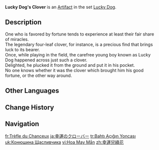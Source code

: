 {{Artifact Infobox
|image = Item Lucky Dog's Clover.png
|set   = Lucky Dog
|piece = Flower of Life
}}
{{Description|A four-leaf clover that grows in the wild. It was picked because it is said to bring good luck.}}
'''Lucky Dog's Clover''' is an [[Artifact]] in the set [[Lucky Dog]].

==Description==
One who is favored by fortune tends to experience at least their fair share of miracles.<br>The legendary four-leaf clover, for instance, is a precious find that brings luck to its bearer.<br>Once, while playing in the field, the carefree young boy known as Lucky Dog happened across just such a clover.<br>Delighted, he plucked it from the ground and put it in his pocket.<br>No one knows whether it was the clover which brought him his good fortune, or the other way around.

==Other Languages==
{{Other Languages
|en      = Lucky Dog's Clover
|zhs     = 幸运儿绿花
|zhs_rm  = Xìngyùn'ér Lǜ Huā
|zht     = 幸運兒綠花
|zht_rm  = Xìngyùn'ér Lǜ Huā
|zh_tl   = Lucky Dog Green Flower
|ja      = 幸運のクローバー
|ja_rm   = Kou'un no Kuroobaa
|ja_tl   = Clover of Good Luck
|ko      = 행운아의 네 잎 클로버
|ko_rm   = Haeng'una-ui Ne Ip Keullobeo
|ko_tl   = Lucky Person's Four-Leaf Clover
|es      = Trébol de Cuatro Hojas del Afortunado
|es_tl   = Four Leaf Clover of the Lucky One
|fr      = Trèfle du Chanceux
|fr_tl   = Clover of the Lucky One
|ru      = Клевер везунчика
|ru_tl   = {{Lex|Lucky Dog|ru}}'s Clover
|th      = Lucky Dog's Clover
|vi      = Hoa May Mắn
|vi_tl   = Lucky Flower
|de      = Glücksklee
|de_tl   = Lucky Clover
|id      = Lucky Dog's Green Flower
|pt      = Flor Verde do Sortudo
|pt_tl   = 
|tr      = Bahtı Açığın Yoncası
|tr_tl   = Lucky One's Clover
|it      = Quadrifoglio di Fortunello
|it_tl   = 
}}

==Change History==
{{Change History|1.0}}

==Navigation==
{{Artifact Set Navbox|Lucky Dog}}

[[fr:Trèfle du Chanceux]]
[[ja:幸運のクローバー]]
[[tr:Bahtı Açığın Yoncası]]
[[uk:Конюшина Щасливчика]]
[[vi:Hoa May Mắn]]
[[zh:幸運兒綠花]]